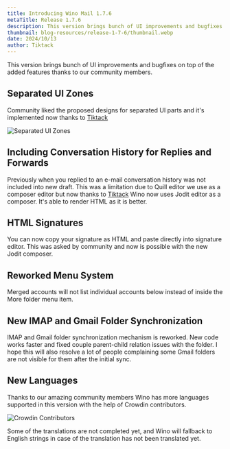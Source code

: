 ```yaml
---
title: Introducing Wino Mail 1.7.6
metaTitle: Release 1.7.6
description: This version brings bunch of UI improvements and bugfixes on top of the added features thanks to our community members.
thumbnail: blog-resources/release-1-7-6/thumbnail.webp
date: 2024/10/13
author: Tiktack
---
```


This version brings bunch of UI improvements and bugfixes on top of the added features thanks to our community members.

## Separated UI Zones

Community liked the proposed designs for separated UI parts and it's implemented now thanks to [Tiktack](https://github.com/Tiktack)

![Separated UI Zones](blog-resources/release-1-7-6/separatedzones.png)

## Including Conversation History for Replies and Forwards

Previously when you replied to an e-mail conversation history was not included into new draft. This was a limitation due to Quill editor we use as a composer editor but now thanks to [Tiktack](https://github.com/Tiktack) Wino now uses Jodit editor as a composer. It's able to render HTML as it is better.

## HTML Signatures

You can now copy your signature as HTML and paste directly into signature editor. This was asked by community and now is possible with the new Jodit composer.

## Reworked Menu System

Merged accounts will not list individual accounts below instead of inside the More folder menu item.

## New IMAP and Gmail Folder Synchronization

IMAP and Gmail folder synchronization mechanism is reworked. New code works faster and fixed couple parent-child relation issues with the folder. I hope this will also resolve a lot of people complaining some Gmail folders are not visible for them after the initial sync.

## New Languages

Thanks to our amazing community members Wino has more languages supported in this version with the help of Crowdin contributors.

![Crowdin Contributors](blog-resources/release-1-7-6/contributors.png)

Some of the translations are not completed yet, and Wino will fallback to English strings in case of the translation has not been translated yet.